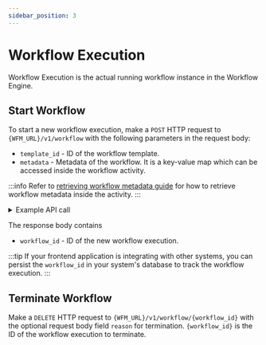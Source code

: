 ```yaml
---
sidebar_position: 3
---
```


# Workflow Execution

Workflow Execution is the actual running workflow instance in the Workflow Engine.

## Start Workflow

To start a new workflow execution, make a `POST` HTTP request to `{WFM_URL}/v1/workflow` with the following
parameters in the request body:

-   `template_id` - ID of the workflow template.
-   `metadata` - Metadata of the workflow. It is a key-value map which can be accessed inside the workflow activity.

:::info
Refer to [retrieving workflow metadata guide](../activity-developer-guide/activity-development.mdx#retrieving-workflow-metadata)
for how to retrieve workflow metadata inside the activity.
:::

<details>
<summary>Example API call</summary>
<div>
<p><strong>Request Body</strong></p>

```json
{
	"template_id": "ad4cdeaf-585d-41b7-9858-eda092df4478",
	"metadata": {
		"trigger_rule_id": "12345"
	}
}
```

</div><div>
<p><strong>Response Body</strong></p>

```json
{
	"workflow_id": "c9670b54-3cc4-48e6-a6f8-283786d23d6e"
}
```

</div>
</details>

The response body contains

-   `workflow_id` - ID of the new workflow execution.

:::tip
If your frontend application is integrating with other systems, you can persist the `workflow_id` in your system's
database to track the workflow execution.
:::

## Terminate Workflow

Make a `DELETE` HTTP request to `{WFM_URL}/v1/workflow/{workflow_id}` with the optional request body
field `reason` for termination. `{workflow_id}` is the ID of the workflow execution to terminate.
